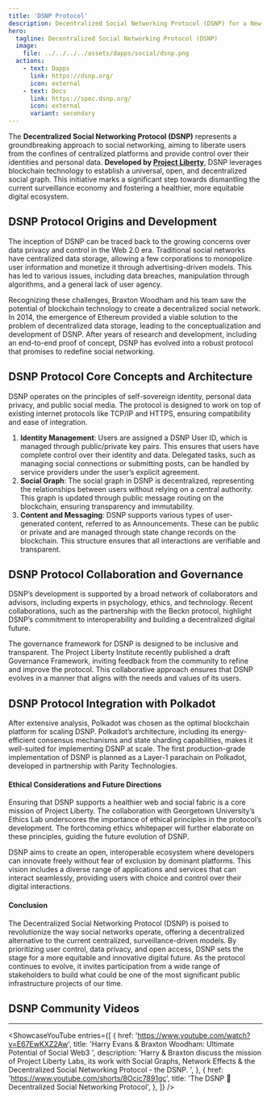 ```yaml
---
title: 'DSNP Protocol'
description: Decentralized Social Networking Protocol (DSNP) for a New Era of Social Media
hero:
  tagline: Decentralized Social Networking Protocol (DSNP)
  image: 
    file: ../../../../assets/dapps/social/dsnp.png
  actions:
    - text: Dapps
      link: https://dsnp.org/
      icon: external
    - text: Docs
      link: https://spec.dsnp.org/
      icon: external
      variant: secondary
---
```



The **Decentralized Social Networking Protocol (DSNP)** represents a groundbreaking approach to social networking, aiming to liberate users from the confines of centralized platforms and provide control over their identities and personal data. **Developed by [Project Liberty](https://dablock.com/ecosystem/project-liberty/)**, DSNP leverages blockchain technology to establish a universal, open, and decentralized social graph. This initiative marks a significant step towards dismantling the current surveillance economy and fostering a healthier, more equitable digital ecosystem.

## DSNP Protocol Origins and Development
The inception of DSNP can be traced back to the growing concerns over data privacy and control in the Web 2.0 era. Traditional social networks have centralized data storage, allowing a few corporations to monopolize user information and monetize it through advertising-driven models. This has led to various issues, including data breaches, manipulation through algorithms, and a general lack of user agency.

Recognizing these challenges, Braxton Woodham and his team saw the potential of blockchain technology to create a decentralized social network. In 2014, the emergence of Ethereum provided a viable solution to the problem of decentralized data storage, leading to the conceptualization and development of DSNP. After years of research and development, including an end-to-end proof of concept, DSNP has evolved into a robust protocol that promises to redefine social networking.

## DSNP Protocol Core Concepts and Architecture
DSNP operates on the principles of self-sovereign identity, personal data privacy, and public social media. The protocol is designed to work on top of existing internet protocols like TCP/IP and HTTPS, ensuring compatibility and ease of integration.

1. **Identity Management**: Users are assigned a DSNP User ID, which is managed through public/private key pairs. This ensures that users have complete control over their identity and data. Delegated tasks, such as managing social connections or submitting posts, can be handled by service providers under the user’s explicit agreement.
2. **Social Graph**: The social graph in DSNP is decentralized, representing the relationships between users without relying on a central authority. This graph is updated through public message routing on the blockchain, ensuring transparency and immutability.
3. **Content and Messaging**: DSNP supports various types of user-generated content, referred to as Announcements. These can be public or private and are managed through state change records on the blockchain. This structure ensures that all interactions are verifiable and transparent.

## DSNP Protocol Collaboration and Governance
DSNP’s development is supported by a broad network of collaborators and advisors, including experts in psychology, ethics, and technology. Recent collaborations, such as the partnership with the Beckn protocol, highlight DSNP’s commitment to interoperability and building a decentralized digital future.

The governance framework for DSNP is designed to be inclusive and transparent. The Project Liberty Institute recently published a draft Governance Framework, inviting feedback from the community to refine and improve the protocol. This collaborative approach ensures that DSNP evolves in a manner that aligns with the needs and values of its users.

## DSNP Protocol Integration with Polkadot
After extensive analysis, Polkadot was chosen as the optimal blockchain platform for scaling DSNP. Polkadot’s architecture, including its energy-efficient consensus mechanisms and state sharding capabilities, makes it well-suited for implementing DSNP at scale. The first production-grade implementation of DSNP is planned as a Layer-1 parachain on Polkadot, developed in partnership with Parity Technologies.

#### Ethical Considerations and Future Directions
Ensuring that DSNP supports a healthier web and social fabric is a core mission of Project Liberty. The collaboration with Georgetown University’s Ethics Lab underscores the importance of ethical principles in the protocol’s development. The forthcoming ethics whitepaper will further elaborate on these principles, guiding the future evolution of DSNP.

DSNP aims to create an open, interoperable ecosystem where developers can innovate freely without fear of exclusion by dominant platforms. This vision includes a diverse range of applications and services that can interact seamlessly, providing users with choice and control over their digital interactions.

#### Conclusion
The Decentralized Social Networking Protocol (DSNP) is poised to revolutionize the way social networks operate, offering a decentralized alternative to the current centralized, surveillance-driven models. By prioritizing user control, data privacy, and open access, DSNP sets the stage for a more equitable and innovative digital future. As the protocol continues to evolve, it invites participation from a wide range of stakeholders to build what could be one of the most significant public infrastructure projects of our time.


## DSNP Community Videos
------------
<ShowcaseYouTube
  entries={[
        {
        href: 'https://www.youtube.com/watch?v=E67EwKXZ2Aw',
      title: 'Harry Evans & Braxton Woodham: Ultimate Potential of Social Web3 ',
      description: 'Harry & Braxton discuss the mission of Project Liberty Labs, its work with Social Graphs, Network Effects & the Decentralized Social Networking Protocol - the DSNP. ',
    },
            {
        href: 'https://www.youtube.com/shorts/8Ocic7891gc',
      title: 'The DSNP 🤝 Decentralized Social Networking Protocol',
    },
  ]} />

